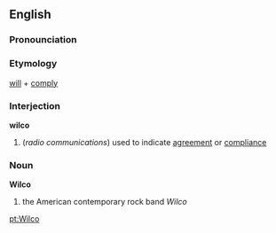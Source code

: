 ==English==
===Pronounciation===
{{IPA|/ˈwɪɫ.koʊ/}}

===Etymology===
{{E.}} [[will]] + [[comply]]

===Interjection===
'''wilco'''
#(''radio communications'') used to indicate [[agreement]] or [[compliance]]

===Noun===
'''Wilco'''
#the American contemporary rock band ''Wilco''

[[pt:Wilco]]